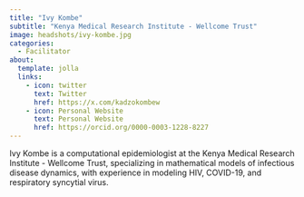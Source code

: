 ```yaml
---
title: "Ivy Kombe"
subtitle: "Kenya Medical Research Institute - Wellcome Trust"
image: headshots/ivy-kombe.jpg
categories:
  - Facilitator
about:
  template: jolla
  links:
    - icon: twitter
      text: Twitter
      href: https://x.com/kadzokombew
    - icon: Personal Website
      text: Personal Website
      href: https://orcid.org/0000-0003-1228-8227
---
```


Ivy Kombe is a computational epidemiologist at the Kenya Medical Research Institute - Wellcome Trust, specializing in mathematical models of infectious disease dynamics, with experience in modeling HIV, COVID-19, and respiratory syncytial virus.
